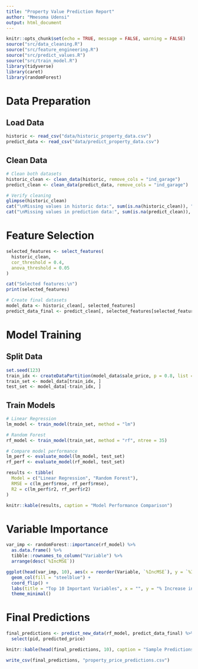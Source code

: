 ```yaml
---
title: "Property Value Prediction Report"
author: "Mmesoma Udensi"     
output: html_document
---
```


```r
knitr::opts_chunk$set(echo = TRUE, message = FALSE, warning = FALSE)
source("src/data_cleaning.R")
source("src/feature_engineering.R")
source("src/predict_values.R")
source("src/train_model.R")
library(tidyverse)
library(caret)
library(randomForest)
```

# Data Preparation

## Load Data
```r
historic <- read_csv("data/historic_property_data.csv")
predict_data <- read_csv("data/predict_property_data.csv")
```

## Clean Data
```r
# Clean both datasets
historic_clean <- clean_data(historic, remove_cols = "ind_garage")
predict_clean <- clean_data(predict_data, remove_cols = "ind_garage")

# Verify cleaning
glimpse(historic_clean)
cat("\nMissing values in historic data:", sum(is.na(historic_clean)), "\n")
cat("\nMissing values in prediction data:", sum(is.na(predict_clean)), "\n")
```

# Feature Selection
```r
selected_features <- select_features(
  historic_clean,
  cor_threshold = 0.4,
  anova_threshold = 0.05
)

cat("Selected features:\n")
print(selected_features)

# Create final datasets
model_data <- historic_clean[, selected_features]
predict_data_final <- predict_clean[, selected_features[selected_features != "sale_price"]]
```

# Model Training

## Split Data
```r
set.seed(123)
train_idx <- createDataPartition(model_data$sale_price, p = 0.8, list = FALSE)
train_set <- model_data[train_idx, ]
test_set <- model_data[-train_idx, ]
```

## Train Models
```r
# Linear Regression
lm_model <- train_model(train_set, method = "lm")

# Random Forest
rf_model <- train_model(train_set, method = "rf", ntree = 35)

# Compare model performance
lm_perf <- evaluate_model(lm_model, test_set)
rf_perf <- evaluate_model(rf_model, test_set)

results <- tibble(
  Model = c("Linear Regression", "Random Forest"),
  RMSE = c(lm_perf$rmse, rf_perf$rmse),
  R2 = c(lm_perf$r2, rf_perf$r2)
)

knitr::kable(results, caption = "Model Performance Comparison")
```

# Variable Importance
```r
var_imp <- randomForest::importance(rf_model) %>%
  as.data.frame() %>%
  tibble::rownames_to_column("Variable") %>%
  arrange(desc(`%IncMSE`))

ggplot(head(var_imp, 10), aes(x = reorder(Variable, `%IncMSE`), y = `%IncMSE`)) +
  geom_col(fill = "steelblue") +
  coord_flip() +
  labs(title = "Top 10 Important Variables", x = "", y = "% Increase in MSE") +
  theme_minimal()
```

# Final Predictions
```r
final_predictions <- predict_new_data(rf_model, predict_data_final) %>%
  select(pid, predicted_price)

knitr::kable(head(final_predictions, 10), caption = "Sample Predictions")

write_csv(final_predictions, "property_price_predictions.csv")
```